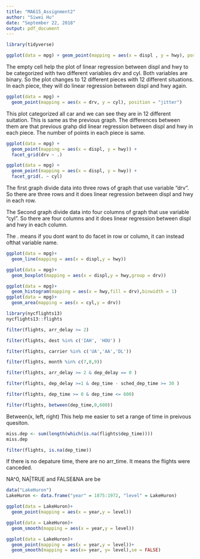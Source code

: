 ---
title: "MA615_Assignment2"
author: "Siwei Hu"
date: "September 22, 2018"
output: pdf_document
---

```{r}
library(tidyverse)

```
```{r}
ggplot(data = mpg) + geom_point(mapping = aes(x = displ , y = hwy), position = "jitter")   + facet_grid(drv~cyl)
```
The empty cell help the plot of linear regression between displ and hwy to be categorized with two different variables drv and cyl. Both variables are binary. So the plot changes to 12 different pieces with 12 different situations. In each piece, they will do linear regression between displ and hwy again.

```{r}
ggplot(data = mpg) + 
  geom_point(mapping = aes(x = drv, y = cyl), position = "jitter")
```

This plot categorized all car and we can see they are in 12 different suitation. This is same as the previous graph. The differences between them are that previous grahp did linear regression between displ and hwy in each piece. The number of points in each piece is same.

```{r}
ggplot(data = mpg) + 
  geom_point(mapping = aes(x = displ, y = hwy)) +
  facet_grid(drv ~ .)

ggplot(data = mpg) + 
  geom_point(mapping = aes(x = displ, y = hwy)) +
  facet_grid(. ~ cyl)

```

The first graph divide data into three rows of graph that use variable "drv". So there are three rows and it does linear regression between displ and hwy in each row.

The Second graph divide data into four columns of graph that use variable "cyl". So there are four columns and it does linear regression between displ and hwy in each column.

The . means if you dont want to do facet in row or column, it can instead ofthat variable name.

```{r}
ggplot(data = mpg)+
  geom_line(mapping = aes(x = displ,y = hwy))

ggplot(data = mpg)+
  geom_boxplot(mapping = aes(x = displ,y = hwy,group = drv))

ggplot(data = mpg)+
  geom_histogram(mapping = aes(x = hwy,fill = drv),binwidth = 1)
ggplot(data = mpg)+
  geom_area(mapping = aes(x = cyl,y = drv))


```

```{r}
library(nycflights13)
nycflights13::flights
```

```{r}
filter(flights, arr_delay >= 2)

filter(flights, dest %in% c('IAH', 'HOU') )

filter(flights, carrier %in% c('UA','AA','DL'))

filter(flights, month %in% c(7,8,9))

filter(flights, arr_delay >= 2 & dep_delay == 0 )

filter(flights, dep_delay >=1 & dep_time - sched_dep_time >= 30 )

filter(flights, dep_time >= 0 & dep_time <= 600)
```

```{r}
filter(flights, between(dep_time,0,600))
```
Between(x, left, right) 
This help me easier to set a range of time in preivous quesiton.

```{r}
miss.dep <- sum(length(which(is.na(flights$dep_time))))
miss.dep

filter(flights, is.na(dep_time))
```

If there is no depature time, there are no arr_time. It means the flights were canceded.

NA^0, NA|TRUE and FALSE&NA are be 



```{r}
data("LakeHuron")
LakeHuron <- data.frame("year" = 1875:1972, "level" = LakeHuron)
```

```{r}
ggplot(data = LakeHuron)+
  geom_point(mapping = aes(x = year,y = level))

ggplot(data = LakeHuron)+
  geom_smooth(mapping = aes(x = year,y = level))

ggplot(data = LakeHuron)+
  geom_point(mapping = aes(x = year,y = level))+
  geom_smooth(mapping = aes(x= year, y= level),se = FALSE)

```